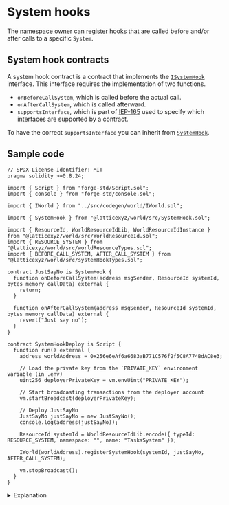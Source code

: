 
# System hooks

The [namespace owner](/world/namespaces-access-control#ownership) can [register](https://github.com/latticexyz/mud/blob/main/packages/world/src/modules/init/implementations/WorldRegistrationSystem.sol#L68-L99) hooks that are called before and/or after calls to a specific `System`.

## System hook contracts

A system hook contract is a contract that implements the [`ISystemHook`](https://github.com/latticexyz/mud/blob/main/packages/world/src/ISystemHook.sol) interface.
This interface requires the implementation of two functions.

- `onBeforeCallSystem`, which is called before the actual call.
- `onAfterCallSystem`, which is called afterward.
- `supportsInterface`, which is part of [IEP-165](https://eips.ethereum.org/EIPS/eip-165) used to specify which interfaces are supported by a contract.

To have the correct `supportsInterface` you can inherit from [`SystemHook`](https://github.com/latticexyz/mud/blob/main/packages/world/src/SystemHook.sol).

## Sample code

<CollapseCode>

```solidity copy showLineNumbers {9-13, 15-24, 36-47}
// SPDX-License-Identifier: MIT
pragma solidity >=0.8.24;

import { Script } from "forge-std/Script.sol";
import { console } from "forge-std/console.sol";

import { IWorld } from "../src/codegen/world/IWorld.sol";

import { SystemHook } from "@latticexyz/world/src/SystemHook.sol";

import { ResourceId, WorldResourceIdLib, WorldResourceIdInstance } from "@latticexyz/world/src/WorldResourceId.sol";
import { RESOURCE_SYSTEM } from "@latticexyz/world/src/worldResourceTypes.sol";
import { BEFORE_CALL_SYSTEM, AFTER_CALL_SYSTEM } from "@latticexyz/world/src/systemHookTypes.sol";

contract JustSayNo is SystemHook {
  function onBeforeCallSystem(address msgSender, ResourceId systemId, bytes memory callData) external {
    return;
  }

  function onAfterCallSystem(address msgSender, ResourceId systemId, bytes memory callData) external {
    revert("Just say no");
  }
}

contract SystemHookDeploy is Script {
  function run() external {
    address worldAddress = 0x256e6eAf6a6683aB771C576f2f5C8A774BdAC8e3;

    // Load the private key from the `PRIVATE_KEY` environment variable (in .env)
    uint256 deployerPrivateKey = vm.envUint("PRIVATE_KEY");

    // Start broadcasting transactions from the deployer account
    vm.startBroadcast(deployerPrivateKey);

    // Deploy JustSayNo
    JustSayNo justSayNo = new JustSayNo();
    console.log(address(justSayNo));

    ResourceId systemId = WorldResourceIdLib.encode({ typeId: RESOURCE_SYSTEM, namespace: "", name: "TasksSystem" });

    IWorld(worldAddress).registerSystemHook(systemId, justSayNo, AFTER_CALL_SYSTEM);

    vm.stopBroadcast();
  }
}
```

</CollapseCode>

<details>

<summary>Explanation</summary>

```solidity
import { SystemHook } from "@latticexyz/world/src/SystemHook.sol";
```

The system hook contract inherits from `SystemHook`.

```solidity
import { ResourceId, WorldResourceIdLib, WorldResourceIdInstance } from "@latticexyz/world/src/WorldResourceId.sol";
import { RESOURCE_SYSTEM } from "@latticexyz/world/src/worldResourceTypes.sol";
```

We need to create the resource of the `System` for which we register a hook.

```solidity
import { BEFORE_CALL_SYSTEM, AFTER_CALL_SYSTEM } from "@latticexyz/world/src/systemHookTypes.sol";
```

We need these constants to specify when the hook applies.

```solidity
contract JustSayNo is SystemHook {

  function onBeforeCallSystem(address msgSender, ResourceId systemId, bytes memory callData) external {
    return ;
  }

  function onAfterCallSystem(address msgSender, ResourceId systemId, bytes memory callData) external {
```

This is the system hook contract.
It has two functions:

- `onBeforeCallSystem`, which is executed before the call
- `onAfterCallSystem`, which is executed after the call

Both functions get the sender, the system being called, and the call data it receives.

```solidity
    revert("Just say no");
  }
}
```

This hook disables the `System` by causing all calls to revert.

```solidity
contract SystemHookDeploy is Script {
  function run() external {
  .
  .
  .
```

This is the function that the script executes.

```solidity
    // Deploy JustSayNo
    JustSayNo justSayNo = new JustSayNo();
```

Deploy the system hook contract.

```solidity
    ResourceId systemId = WorldResourceIdLib.encode(
      { typeId: RESOURCE_SYSTEM,
        namespace: "",
        name: "TasksSystem"
      });
```

Create the resource ID for the `System` we are disabling.

```solidity
    IWorld(worldAddress)
        .registerSystemHook(systemId, justSayNo, AFTER_CALL_SYSTEM);
  }
}
```

Register the system hook.

</details>

